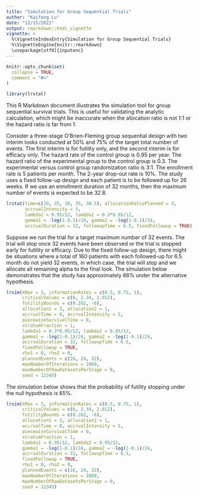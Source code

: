 ```yaml
---
title: "Simulation for Group Sequential Trials"
author: "Kaifeng Lu"
date: "12/15/2021"
output: rmarkdown::html_vignette
vignette: >
  %\VignetteIndexEntry{Simulation for Group Sequential Trials}
  %\VignetteEngine{knitr::rmarkdown}
  \usepackage[utf8]{inputenc}
---
```


```r
knitr::opts_chunk$set(
  collapse = TRUE,
  comment = "#>"
)
```

```r
library(lrstat)
```

This R Markdown document illustrates the simulation tool for group sequential survival trials. This is useful for validating the analytic calculation, which might be inaccurate when the allocation ratio is not 1:1 or the hazard ratio is far from 1.  

Consider a three-stage O'Brien-Fleming group sequential design with two interim looks conducted at 50% and 75% of the target total number of events. The first interim is for futility only, and the second interim is for efficacy only. The hazard rate of the control group is 0.95 per year. The hazard ratio of the experimental group to the control group is 0.3. The experimental versus control group randomization ratio is 3:1. The enrollment rate is 5 patients per month. The 2-year drop-out rate is 10%. The study uses a fixed follow-up design and each patient is to be followed up for 26 weeks. If we use an enrollment duration of 32 months, then the maximum number of events is expected to be 32.8. 
```r
lrstat(time=c(20, 25, 30, 35, 38.5), allocationRatioPlanned = 3, 
       accrualIntensity = 5, 
       lambda2 = 0.95/12, lambda1 = 0.3*0.95/12, 
       gamma1 = -log(1-0.1)/24, gamma2 = -log(1-0.1)/24, 
       accrualDuration = 32, followupTime = 6.5, fixedFollowup = TRUE)
```

Suppose we run the trial for a target maximum number of 32 events. The trial will stop once 32 events have been observed or the trial is stopped early for futility or efficacy. Due to the fixed follow-up design, there might be situations where a total of 160 patients with each followed-up for 6.5 month do not yield 32 events, in which case, the trial will stop and we allocate all remaining alpha to the final look. The simulation below demonstrates that the study has approximately 88% under the alternative hypothesis.  
```r
lrsim(kMax = 3, informationRates = c(0.5, 0.75, 1), 
      criticalValues = c(6, 2.34, 2.012), 
      futilityBounds = c(0.282, -6), 
      allocation1 = 3, allocation2 = 1,
      accrualTime = 0, accrualIntensity = 5, 
      piecewiseSurvivalTime = 0, 
      stratumFraction = 1, 
      lambda1 = 0.3*0.95/12, lambda2 = 0.95/12, 
      gamma1 = -log(1-0.1)/24, gamma2 = -log(1-0.1)/24, 
      accrualDuration = 32, followupTime = 6.5, 
      fixedFollowup = TRUE, 
      rho1 = 0, rho2 = 0, 
      plannedEvents = c(16, 24, 32), 
      maxNumberOfIterations = 1000, 
      maxNumberOfRawDatasetsPerStage = 0, 
      seed = 12345)
```

The simulation below shows that the probability of futility stopping under the null hypothesis is 65%. 
```r
lrsim(kMax = 3, informationRates = c(0.5, 0.75, 1), 
      criticalValues = c(6, 2.34, 2.012), 
      futilityBounds = c(0.282, -6), 
      allocation1 = 3, allocation2 = 1,
      accrualTime = 0, accrualIntensity = 5, 
      piecewiseSurvivalTime = 0, 
      stratumFraction = 1, 
      lambda1 = 0.95/12, lambda2 = 0.95/12, 
      gamma1 = -log(1-0.1)/24, gamma2 = -log(1-0.1)/24, 
      accrualDuration = 32, followupTime = 6.5, 
      fixedFollowup = TRUE, 
      rho1 = 0, rho2 = 0, 
      plannedEvents = c(16, 24, 32), 
      maxNumberOfIterations = 1000, 
      maxNumberOfRawDatasetsPerStage = 0, 
      seed = 12345)
```
